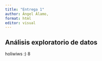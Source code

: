 ```yaml
---
title: "Entrega 1"
author: Ángel Álamo, 
format: html
editor: visual
---
```


## Análisis exploratorio de datos

holiwiws :)
8 
